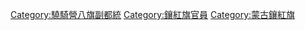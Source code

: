 [[Category:驍騎營八旗副都統|Category:驍騎營八旗副都統]]
[[Category:鑲紅旗官員|Category:鑲紅旗官員]]
[[Category:蒙古鑲紅旗|Category:蒙古鑲紅旗]]